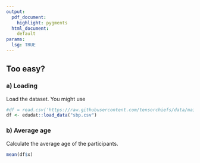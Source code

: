 ```yaml
---
output:
  pdf_document:
    highlight: pygments
  html_document: 
    default
params:
  lsg: TRUE
---
```


## Too easy?

### a) Loading
Load the dataset. You might use

```r
#df = read.csv('https://raw.githubusercontent.com/tensorchiefs/data/main/data/sbp.csv')
df <- edudat::load_data("sbp.csv")
```

### b) Average age
Calculate the average age of the participants.

```r
mean(df$x)
```


